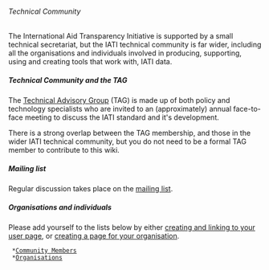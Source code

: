 ====== Technical Community ======

The International Aid Transparency Initiative is supported by a small technical secretariat, but the IATI technical community is far wider, including all the organisations and individuals involved in producing, supporting, using and creating tools that work with, IATI data.

===== Technical Community and the TAG ===== 
The [[TAG|Technical Advisory Group]] (TAG) is made up of both policy and technology specialists who are invited to an (approximately) annual face-to-face meeting to discuss the IATI standard and it's development.

There is a strong overlap between the TAG membership, and those in the wider IATI technical community, but you do not need to be a formal TAG member to contribute to this wiki.

===== Mailing list =====

Regular discussion takes place on the [[mailing list]].

===== Organisations and individuals =====

Please add yourself to the lists below by either [[community:start#create_your_own|creating and linking to your user page]], or [[creating a page for your organisation]].

  *[[community:user:start|Community Members]]
  *[[creating a page for your organisation|Organisations]]


